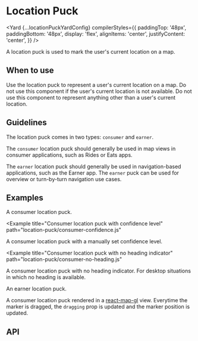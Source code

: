<!--
Copyright (c) Uber Technologies, Inc.

This source code is licensed under the MIT license found in the
LICENSE file in the root directory of this source tree.
-->





# Location Puck

<Yard
  {...locationPuckYardConfig}
  compilerStyles={{
    paddingTop: '48px',
    paddingBottom: '48px',
    display: 'flex',
    alignItems: 'center',
    justifyContent: 'center',
  }}
/>

A location puck is used to mark the user's current location on a map.

## When to use

Use the location puck to represent a user's current location on a map. Do not use this component if the user's current location is not available. Do not use this component to represent anything other than a user's current location.

## Guidelines

The location puck comes in two types: `consumer` and `earner`.

The `consumer` location puck should generally be used in map views in consumer applications, such as Rides or Eats apps.

The `earner` location puck should generally be used in navigation-based applications, such as the Earner app. The `earner` puck can be used for overview or turn-by-turn navigation use cases.

## Examples

<Example title="Consumer location puck" path="location-puck/consumer.js">
  <FloatingMarkerContainer>
    <ConsumerLocationPuck />
  </FloatingMarkerContainer>
</Example>

A consumer location puck.

<Example
  title="Consumer location puck with confidence level"
  path="location-puck/consumer-confidence.js"
>
  <FloatingMarkerContainer>
    <ConsumerLocationPuckConfidence />
  </FloatingMarkerContainer>
</Example>

A consumer location puck with a manually set confidence level.

<Example
  title="Consumer location puck with no heading indicator"
  path="location-puck/consumer-no-heading.js"
>
  <FloatingMarkerContainer>
    <ConsumerLocationPuckNoHeading />
  </FloatingMarkerContainer>
</Example>

A consumer location puck with no heading indicator. For desktop situations in which no heading is available.

<Example title="Earner location puck" path="location-puck/earner.js">
  <FloatingMarkerContainer>
    <EarnerLocationPuck />
  </FloatingMarkerContainer>
</Example>

An earner location puck.

<Example title="Usage with react-map-gl" path="location-puck/react-map-gl.js">
  <ReactMapGL />
</Example>

A consumer location puck rendered in a [react-map-gl](https://visgl.github.io/react-map-gl/) view. Everytime the marker is dragged, the `dragging` prop is updated and the marker position is updated.

## API

<Exports component={LocationPuckExports} title="Loction Puck exports" path="baseui/map-marker" />
